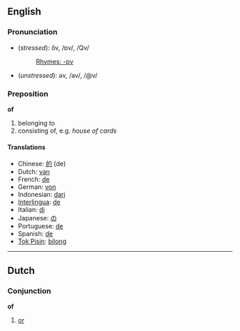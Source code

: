 ==English==
===Pronunciation===
*(''stressed''): ŏv, /ɒv/, /Qv/
*:[[Rhymes:English:-ɒv|Rhymes: -ɒv]]
*(''unstressed''): əv, /əv/, /@v/
<!-- unstressed syllables can't carry a rhyme -->

===Preposition===
'''of'''

# belonging to
# consisting of, e.g. ''house of cards''

====Translations====
*Chinese: [[的]] (de)
*Dutch: [[van]]
*French: [[de]]
*German: [[von]]
*Indonesian: [[dari]]
*[[Interlingua]]: [[de]]
*Italian: [[di]]
*Japanese: [[の]]
*Portuguese: [[de]]
*Spanish: [[de]]
*[[Tok Pisin]]: [[bilong]]

----

==Dutch==
===Conjunction===
'''of'''

# [[or]]